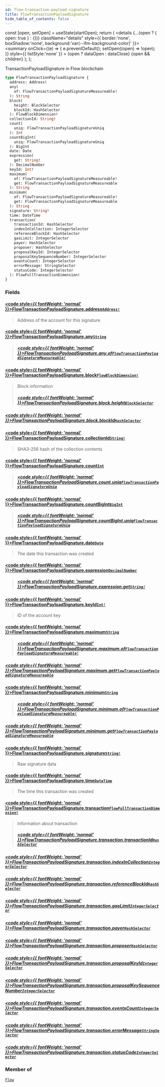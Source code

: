 ```yaml
---
id: flow-transaction-payload-signature
title: FlowTransactionPayloadSignature
hide_table_of_contents: false
---
```







  const [open, setOpen] = useState(startOpen);
  return (
    <details {...(open ? { open: true } : {})} className="details" style={{ border:'none', boxShadow:'none', background:'var(--ifm-background-color)' }}>
      <summary
        onClick={(e) => {
          e.preventDefault();
          setOpen((open) => !open);
        }}
        style={{ listStyle:'none' }}
      >
      {open ? dataOpen : dataClose}
      </summary>
      {open && children}
    </details>
  );
};








TransactionPayloadSignature in Flow blockchain


```graphql
type FlowTransactionPayloadSignature {
  address: Address!
  any(
    of: FlowTransactionPayloadSignatureMeasureable!
  ): String
  block(
    height: BlockSelector
    blockId: HashSelector
  ): FlowBlockDimension!
  collectionId: String!
  count(
    uniq: FlowTransactionPayloadSignatureUniq
  ): Int
  countBigInt(
    uniq: FlowTransactionPayloadSignatureUniq
  ): BigInt
  date: Date
  expression(
    get: String!
  ): DecimalNumber
  keyId: Int!
  maximum(
    of: FlowTransactionPayloadSignatureMeasureable!
    get: FlowTransactionPayloadSignatureMeasureable
  ): String
  minimum(
    of: FlowTransactionPayloadSignatureMeasureable!
    get: FlowTransactionPayloadSignatureMeasureable
  ): String
  signature: String!
  time: DateTime
  transaction(
    transactionId: HashSelector
    indexInCollection: IntegerSelector
    referenceBlockId: HashSelector
    gasLimit: IntegerSelector
    payer: HashSelector
    proposer: HashSelector
    proposalKeyId: IntegerSelector
    proposalKeySequenceNumber: IntegerSelector
    eventsCount: IntegerSelector
    errorMessage: StringSelector
    statusCode: IntegerSelector
  ): FlowFullTransactionDimension!
}
```




### Fields

#### [<code style={{ fontWeight: 'normal' }}>FlowTransactionPayloadSignature.<b>address</b></code>](#)<Bullet />[`Address!`](/docs/graphql-reference/objects/address) <Badge class="badge badge--secondary" text="non-null"/> <Badge class="badge badge--secondary" text="object"/> 
> 
> 
> Address of the account for this signature
> 

#### [<code style={{ fontWeight: 'normal' }}>FlowTransactionPayloadSignature.<b>any</b></code>](#)<Bullet />[`String`](/docs/graphql-reference/scalars/string) <Badge class="badge badge--secondary" text="scalar"/> 
> 
> 
> 
> ##### [<code style={{ fontWeight: 'normal' }}>FlowTransactionPayloadSignature.any.<b>of</b></code>](#)<Bullet />[`FlowTransactionPayloadSignatureMeasureable!`](/docs/graphql-reference/enums/flow-transaction-payload-signature-measureable) <Badge class="badge badge--secondary" text="non-null"/> <Badge class="badge badge--secondary" text="enum"/> 
> 
> 
> 
> 

#### [<code style={{ fontWeight: 'normal' }}>FlowTransactionPayloadSignature.<b>block</b></code>](#)<Bullet />[`FlowBlockDimension!`](/docs/graphql-reference/objects/flow-block-dimension) <Badge class="badge badge--secondary" text="non-null"/> <Badge class="badge badge--secondary" text="object"/> 
> 
> 
> Block information
> ##### [<code style={{ fontWeight: 'normal' }}>FlowTransactionPayloadSignature.block.<b>height</b></code>](#)<Bullet />[`BlockSelector`](/docs/graphql-reference/inputs/block-selector) <Badge class="badge badge--secondary" text="input"/> 
> 
> 
> 
> 

##### [<code style={{ fontWeight: 'normal' }}>FlowTransactionPayloadSignature.block.<b>blockId</b></code>](#)<Bullet />[`HashSelector`](/docs/graphql-reference/inputs/hash-selector) <Badge class="badge badge--secondary" text="input"/> 
> 
> 
> 
> 

#### [<code style={{ fontWeight: 'normal' }}>FlowTransactionPayloadSignature.<b>collectionId</b></code>](#)<Bullet />[`String!`](/docs/graphql-reference/scalars/string) <Badge class="badge badge--secondary" text="non-null"/> <Badge class="badge badge--secondary" text="scalar"/> 
> 
> 
> SHA3-256 hash of the collection contents
> 

#### [<code style={{ fontWeight: 'normal' }}>FlowTransactionPayloadSignature.<b>count</b></code>](#)<Bullet />[`Int`](/docs/graphql-reference/scalars/int) <Badge class="badge badge--secondary" text="scalar"/> 
> 
> 
> 
> ##### [<code style={{ fontWeight: 'normal' }}>FlowTransactionPayloadSignature.count.<b>uniq</b></code>](#)<Bullet />[`FlowTransactionPayloadSignatureUniq`](/docs/graphql-reference/enums/flow-transaction-payload-signature-uniq) <Badge class="badge badge--secondary" text="enum"/> 
> 
> 
> 
> 

#### [<code style={{ fontWeight: 'normal' }}>FlowTransactionPayloadSignature.<b>countBigInt</b></code>](#)<Bullet />[`BigInt`](/docs/graphql-reference/scalars/big-int) <Badge class="badge badge--secondary" text="scalar"/> 
> 
> 
> 
> ##### [<code style={{ fontWeight: 'normal' }}>FlowTransactionPayloadSignature.countBigInt.<b>uniq</b></code>](#)<Bullet />[`FlowTransactionPayloadSignatureUniq`](/docs/graphql-reference/enums/flow-transaction-payload-signature-uniq) <Badge class="badge badge--secondary" text="enum"/> 
> 
> 
> 
> 

#### [<code style={{ fontWeight: 'normal' }}>FlowTransactionPayloadSignature.<b>date</b></code>](#)<Bullet />[`Date`](/docs/graphql-reference/objects/date) <Badge class="badge badge--secondary" text="object"/> 
> 
> 
> The date this transaction was created
> 

#### [<code style={{ fontWeight: 'normal' }}>FlowTransactionPayloadSignature.<b>expression</b></code>](#)<Bullet />[`DecimalNumber`](/docs/graphql-reference/scalars/decimal-number) <Badge class="badge badge--secondary" text="scalar"/> 
> 
> 
> 
> ##### [<code style={{ fontWeight: 'normal' }}>FlowTransactionPayloadSignature.expression.<b>get</b></code>](#)<Bullet />[`String!`](/docs/graphql-reference/scalars/string) <Badge class="badge badge--secondary" text="non-null"/> <Badge class="badge badge--secondary" text="scalar"/> 
> 
> 
> 
> 

#### [<code style={{ fontWeight: 'normal' }}>FlowTransactionPayloadSignature.<b>keyId</b></code>](#)<Bullet />[`Int!`](/docs/graphql-reference/scalars/int) <Badge class="badge badge--secondary" text="non-null"/> <Badge class="badge badge--secondary" text="scalar"/> 
> 
> 
> ID of the account key
> 

#### [<code style={{ fontWeight: 'normal' }}>FlowTransactionPayloadSignature.<b>maximum</b></code>](#)<Bullet />[`String`](/docs/graphql-reference/scalars/string) <Badge class="badge badge--secondary" text="scalar"/> 
> 
> 
> 
> ##### [<code style={{ fontWeight: 'normal' }}>FlowTransactionPayloadSignature.maximum.<b>of</b></code>](#)<Bullet />[`FlowTransactionPayloadSignatureMeasureable!`](/docs/graphql-reference/enums/flow-transaction-payload-signature-measureable) <Badge class="badge badge--secondary" text="non-null"/> <Badge class="badge badge--secondary" text="enum"/> 
> 
> 
> 
> 

##### [<code style={{ fontWeight: 'normal' }}>FlowTransactionPayloadSignature.maximum.<b>get</b></code>](#)<Bullet />[`FlowTransactionPayloadSignatureMeasureable`](/docs/graphql-reference/enums/flow-transaction-payload-signature-measureable) <Badge class="badge badge--secondary" text="enum"/> 
> 
> 
> 
> 

#### [<code style={{ fontWeight: 'normal' }}>FlowTransactionPayloadSignature.<b>minimum</b></code>](#)<Bullet />[`String`](/docs/graphql-reference/scalars/string) <Badge class="badge badge--secondary" text="scalar"/> 
> 
> 
> 
> ##### [<code style={{ fontWeight: 'normal' }}>FlowTransactionPayloadSignature.minimum.<b>of</b></code>](#)<Bullet />[`FlowTransactionPayloadSignatureMeasureable!`](/docs/graphql-reference/enums/flow-transaction-payload-signature-measureable) <Badge class="badge badge--secondary" text="non-null"/> <Badge class="badge badge--secondary" text="enum"/> 
> 
> 
> 
> 

##### [<code style={{ fontWeight: 'normal' }}>FlowTransactionPayloadSignature.minimum.<b>get</b></code>](#)<Bullet />[`FlowTransactionPayloadSignatureMeasureable`](/docs/graphql-reference/enums/flow-transaction-payload-signature-measureable) <Badge class="badge badge--secondary" text="enum"/> 
> 
> 
> 
> 

#### [<code style={{ fontWeight: 'normal' }}>FlowTransactionPayloadSignature.<b>signature</b></code>](#)<Bullet />[`String!`](/docs/graphql-reference/scalars/string) <Badge class="badge badge--secondary" text="non-null"/> <Badge class="badge badge--secondary" text="scalar"/> 
> 
> 
> Raw signature data
> 

#### [<code style={{ fontWeight: 'normal' }}>FlowTransactionPayloadSignature.<b>time</b></code>](#)<Bullet />[`DateTime`](/docs/graphql-reference/objects/date-time) <Badge class="badge badge--secondary" text="object"/> 
> 
> 
> The time this transaction was created
> 

#### [<code style={{ fontWeight: 'normal' }}>FlowTransactionPayloadSignature.<b>transaction</b></code>](#)<Bullet />[`FlowFullTransactionDimension!`](/docs/graphql-reference/objects/flow-full-transaction-dimension) <Badge class="badge badge--secondary" text="non-null"/> <Badge class="badge badge--secondary" text="object"/> 
> 
> 
> Information about transaction
> ##### [<code style={{ fontWeight: 'normal' }}>FlowTransactionPayloadSignature.transaction.<b>transactionId</b></code>](#)<Bullet />[`HashSelector`](/docs/graphql-reference/inputs/hash-selector) <Badge class="badge badge--secondary" text="input"/> 
> 
> 
> 
> 

##### [<code style={{ fontWeight: 'normal' }}>FlowTransactionPayloadSignature.transaction.<b>indexInCollection</b></code>](#)<Bullet />[`IntegerSelector`](/docs/graphql-reference/inputs/integer-selector) <Badge class="badge badge--secondary" text="input"/> 
> 
> 
> 
> 

##### [<code style={{ fontWeight: 'normal' }}>FlowTransactionPayloadSignature.transaction.<b>referenceBlockId</b></code>](#)<Bullet />[`HashSelector`](/docs/graphql-reference/inputs/hash-selector) <Badge class="badge badge--secondary" text="input"/> 
> 
> 
> 
> 

##### [<code style={{ fontWeight: 'normal' }}>FlowTransactionPayloadSignature.transaction.<b>gasLimit</b></code>](#)<Bullet />[`IntegerSelector`](/docs/graphql-reference/inputs/integer-selector) <Badge class="badge badge--secondary" text="input"/> 
> 
> 
> 
> 

##### [<code style={{ fontWeight: 'normal' }}>FlowTransactionPayloadSignature.transaction.<b>payer</b></code>](#)<Bullet />[`HashSelector`](/docs/graphql-reference/inputs/hash-selector) <Badge class="badge badge--secondary" text="input"/> 
> 
> 
> 
> 

##### [<code style={{ fontWeight: 'normal' }}>FlowTransactionPayloadSignature.transaction.<b>proposer</b></code>](#)<Bullet />[`HashSelector`](/docs/graphql-reference/inputs/hash-selector) <Badge class="badge badge--secondary" text="input"/> 
> 
> 
> 
> 

##### [<code style={{ fontWeight: 'normal' }}>FlowTransactionPayloadSignature.transaction.<b>proposalKeyId</b></code>](#)<Bullet />[`IntegerSelector`](/docs/graphql-reference/inputs/integer-selector) <Badge class="badge badge--secondary" text="input"/> 
> 
> 
> 
> 

##### [<code style={{ fontWeight: 'normal' }}>FlowTransactionPayloadSignature.transaction.<b>proposalKeySequenceNumber</b></code>](#)<Bullet />[`IntegerSelector`](/docs/graphql-reference/inputs/integer-selector) <Badge class="badge badge--secondary" text="input"/> 
> 
> 
> 
> 

##### [<code style={{ fontWeight: 'normal' }}>FlowTransactionPayloadSignature.transaction.<b>eventsCount</b></code>](#)<Bullet />[`IntegerSelector`](/docs/graphql-reference/inputs/integer-selector) <Badge class="badge badge--secondary" text="input"/> 
> 
> 
> 
> 

##### [<code style={{ fontWeight: 'normal' }}>FlowTransactionPayloadSignature.transaction.<b>errorMessage</b></code>](#)<Bullet />[`StringSelector`](/docs/graphql-reference/inputs/string-selector) <Badge class="badge badge--secondary" text="input"/> 
> 
> 
> 
> 

##### [<code style={{ fontWeight: 'normal' }}>FlowTransactionPayloadSignature.transaction.<b>statusCode</b></code>](#)<Bullet />[`IntegerSelector`](/docs/graphql-reference/inputs/integer-selector) <Badge class="badge badge--secondary" text="input"/> 
> 
> 
> 
> 



### Member of

[`Flow`](/docs/graphql-reference/objects/flow)  <Badge class="secondary" text="object"/>


